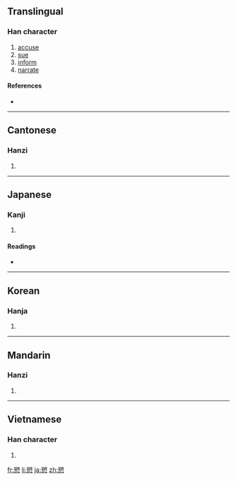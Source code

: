 {{also|訴}}
==Translingual==

===Han character===
{{Han char|rn=61|rad=心|as=10|sn=14|four=8733<sub>2</sub>|canj=廿月心 (TBP)}}

# [[accuse]]
# [[sue]]
# [[inform]]
# [[narrate]]

====References====
* {{Han ref|kx=0396.140|dkj=10988|dj=0734.210|hdz=42334.150|uh=612C|ud=24876|bh=E1C2|bd=57794}}

----

==Cantonese==

===Hanzi===
{{yue-hanzi|jyut=|y=sou3}}

# {{defn|Cantonese|sort=心10}}

----

==Japanese==

===Kanji===
{{ja-kanji|grade=|rs=心10}}

# {{defn|Japanese}}

====Readings====
* {{ja-readings|on=[[そ]] (so), [[さく]] (saku)|kun=[[うったえる]] (uttaeru)}}

----

==Korean==

===Hanja===
{{ko-hanja|hangeul=[[소]], [[색]]|eumhun=|rv=so, saek|mr=so, saek|y=so, sayk}}

# {{defn|Korean|sort=心10}}

----

==Mandarin==

===Hanzi===
{{cmn-hanzi|pin=[[sù]] ([[su4]])|wg=su<sup>4</sup>}}

# {{defn|Mandarin|sort=心10}}

----

==Vietnamese==

===Han character===
{{vi-hantu|[[tố]]|rs=心10}}

# {{defn|Vietnamese|sort=心10}}

[[fr:愬]]
[[li:愬]]
[[ja:愬]]
[[zh:愬]]